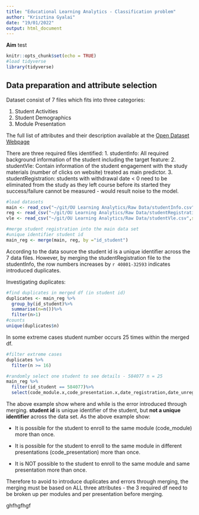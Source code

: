 ---
title: "Educational Learning Analytics - Classification problem"
author: "Krisztina Gyalai"
date: "19/01/2022"
output: html_document
---

**Aim** test 



```{r setup, include=FALSE}
knitr::opts_chunk$set(echo = TRUE)
#load tidyverse
library(tidyverse)
```

## Data preparation and attribute selection 

Dataset consist of 7 files which fits into three categories:

1. Student Activities
2. Student Demographics 
3. Module Presentation 
  
The full list of attributes and their description available at the [Open Dataset Webpage](https://analyse.kmi.open.ac.uk/open_dataset)

There are three required files identified: 
1. studentInfo: All required background information of the student including the target feature: 
2. studentVle: Contain information of the student engagement with the study materials (number of clicks on website) treated as main predictor. 
3. studentRegistration: students with withdrawal date < 0 need to be eliminated from the study as they left course before its started they success/failure cannot be measured - would result noise to the model. 

```{r echo=TRUE}
#load datasets 
main <- read_csv("~/git/OU Learning Analytics/Raw Data/studentInfo.csv",show_col_types = FALSE)
reg <- read_csv("~/git/OU Learning Analytics/Raw Data/studentRegistration.csv",show_col_types = FALSE)
vle <- read_csv("~/git/OU Learning Analytics/Raw Data/studentVle.csv",show_col_types = FALSE)

#merge student registration into the main data set 
#unique identifier student id
main_reg <- merge(main, reg, by ="id_student")

```

According to the data source the student id is a unique identifier across the 7 data files. However, by merging the studentRegistration file to the studentInfo, the row numbers increases by `r 40801-32593` indicates introduced duplicates. 

Investigating duplicates: 
```{r echo=TRUE}
#find duplicates in merged df (in student id)
duplicates <- main_reg %>%
  group_by(id_student)%>%
  summarise(n=n())%>%
  filter(n>1)
#counts 
unique(duplicates$n)
```

In some extreme cases student number occurs 25 times within the merged df. 

```{r echo=TRUE}
#filter extreme cases
duplicates %>%
  filter(n >= 16)

```
```{r echo=TRUE, fig.length = 2}
#randomly select one student to see details - 584077 n = 25
main_reg %>%
  filter(id_student == 584077)%>%
  select(code_module.x,code_presentation.x,date_registration,date_unregistration)

```
The above example show where and while is the error introduced through merging. 
**student id** is unique identifier of the student, but **not a unique identifier** across the data set. 
As the above example show: 

  * It is possible for the student to enroll to the same module (code_module) more than once.  
  * It is possible for the student to enroll to the same module in different presentations (code_presentation) more than once. 
  
  * It is NOT possible to the student to enroll to the same module and same presentation more than once. 

Therefore to avoid to introduce duplicates and errors through merging, the merging must be based on ALL three attributes - the 3 required df need to be broken up per modules and per presentation before merging. 

ghfhgfhgf

